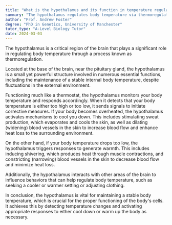 ```yaml
---
title: "What is the hypothalamus and its function in temperature regulation?"
summary: "The hypothalamus regulates body temperature via thermoregulation, maintaining homeostasis and ensuring the body functions optimally despite external temperature changes."
author: "Prof. Andrew Foster"
degree: "PhD in Genetics, University of Manchester"
tutor_type: "A-Level Biology Tutor"
date: 2024-03-03
---
```


The hypothalamus is a critical region of the brain that plays a significant role in regulating body temperature through a process known as thermoregulation.

Located at the base of the brain, near the pituitary gland, the hypothalamus is a small yet powerful structure involved in numerous essential functions, including the maintenance of a stable internal body temperature, despite fluctuations in the external environment.

Functioning much like a thermostat, the hypothalamus monitors your body temperature and responds accordingly. When it detects that your body temperature is either too high or too low, it sends signals to initiate corrective measures. If your body becomes overheated, the hypothalamus activates mechanisms to cool you down. This includes stimulating sweat production, which evaporates and cools the skin, as well as dilating (widening) blood vessels in the skin to increase blood flow and enhance heat loss to the surrounding environment.

On the other hand, if your body temperature drops too low, the hypothalamus triggers responses to generate warmth. This includes inducing shivering, which produces heat through muscle contractions, and constricting (narrowing) blood vessels in the skin to decrease blood flow and minimize heat loss.

Additionally, the hypothalamus interacts with other areas of the brain to influence behaviors that can help regulate body temperature, such as seeking a cooler or warmer setting or adjusting clothing.

In conclusion, the hypothalamus is vital for maintaining a stable body temperature, which is crucial for the proper functioning of the body's cells. It achieves this by detecting temperature changes and activating appropriate responses to either cool down or warm up the body as necessary.
    